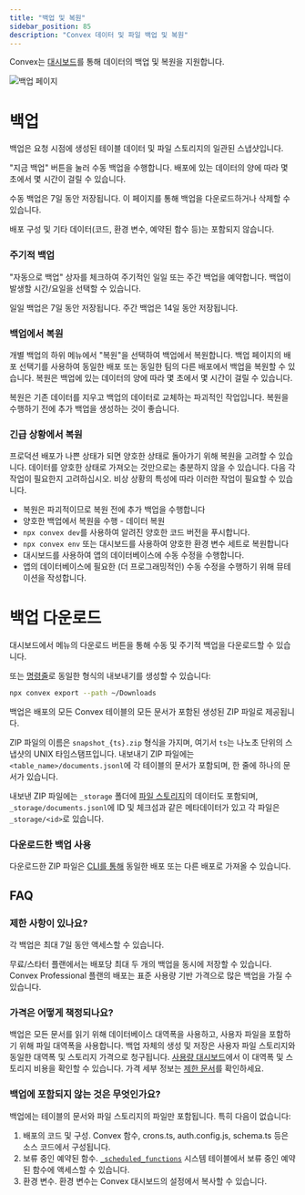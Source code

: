 ```yaml
---
title: "백업 및 복원"
sidebar_position: 85
description: "Convex 데이터 및 파일 백업 및 복원"
---
```


Convex는 [대시보드](https://dashboard.convex.dev/deployment/settings/backups)를 통해 데이터의 백업 및 복원을 지원합니다.

![백업 페이지](/screenshots/backups.png)

# 백업

백업은 요청 시점에 생성된 테이블 데이터 및 파일 스토리지의 일관된 스냅샷입니다.

"지금 백업" 버튼을 눌러 수동 백업을 수행합니다. 배포에 있는 데이터의 양에 따라 몇 초에서 몇 시간이 걸릴 수 있습니다.

수동 백업은 7일 동안 저장됩니다. 이 페이지를 통해 백업을 다운로드하거나 삭제할 수 있습니다.

배포 구성 및 기타 데이터(코드, 환경 변수, 예약된 함수 등)는 포함되지 않습니다.

### 주기적 백업

"자동으로 백업" 상자를 체크하여 주기적인 일일 또는 주간 백업을 예약합니다. 백업이 발생할 시간/요일을 선택할 수 있습니다.

일일 백업은 7일 동안 저장됩니다. 주간 백업은 14일 동안 저장됩니다.

<ProFeatureUpsell feature="주기적 백업" verb="require" />

### 백업에서 복원

개별 백업의 하위 메뉴에서 "복원"을 선택하여 백업에서 복원합니다. 백업 페이지의 배포 선택기를 사용하여 동일한 배포 또는 동일한 팀의 다른 배포에서 백업을 복원할 수 있습니다. 복원은 백업에 있는 데이터의 양에 따라 몇 초에서 몇 시간이 걸릴 수 있습니다.

복원은 기존 데이터를 지우고 백업의 데이터로 교체하는 파괴적인 작업입니다. 복원을 수행하기 전에 추가 백업을 생성하는 것이 좋습니다.

### 긴급 상황에서 복원

프로덕션 배포가 나쁜 상태가 되면 양호한 상태로 돌아가기 위해 복원을 고려할 수 있습니다. 데이터를 양호한 상태로 가져오는 것만으로는 충분하지 않을 수 있습니다. 다음 각 작업이 필요한지 고려하십시오. 비상 상황의 특성에 따라 이러한 작업이 필요할 수 있습니다.

- 복원은 파괴적이므로 복원 전에 추가 백업을 수행합니다
- 양호한 백업에서 복원을 수행 - 데이터 복원
- `npx convex dev`를 사용하여 알려진 양호한 코드 버전을 푸시합니다.
- `npx convex env` 또는 대시보드를 사용하여 양호한 환경 변수 세트로 복원합니다
- 대시보드를 사용하여 앱의 데이터베이스에 수동 수정을 수행합니다.
- 앱의 데이터베이스에 필요한 (더 프로그래밍적인) 수동 수정을 수행하기 위해 뮤테이션을 작성합니다.

# 백업 다운로드

대시보드에서 메뉴의 다운로드 버튼을 통해 수동 및 주기적 백업을 다운로드할 수 있습니다.

또는 [명령줄](/cli.md#export-data-to-a-file)로 동일한 형식의 내보내기를 생성할 수 있습니다:

```sh
npx convex export --path ~/Downloads
```

백업은 배포의 모든 Convex 테이블의 모든 문서가 포함된 생성된 ZIP 파일로 제공됩니다.

ZIP 파일의 이름은 `snapshot_{ts}.zip` 형식을 가지며, 여기서 `ts`는 나노초 단위의 스냅샷의 UNIX 타임스탬프입니다. 내보내기 ZIP 파일에는 `<table_name>/documents.jsonl`에 각 테이블의 문서가 포함되며, 한 줄에 하나의 문서가 있습니다.

내보낸 ZIP 파일에는 `_storage` 폴더에 [파일 스토리지](/file-storage)의 데이터도 포함되며, `_storage/documents.jsonl`에 ID 및 체크섬과 같은 메타데이터가 있고 각 파일은 `_storage/<id>`로 있습니다.

### 다운로드한 백업 사용

다운로드한 ZIP 파일은 [CLI를 통해](/database/import-export/import.mdx#restore-data-from-a-backup-zip-file) 동일한 배포 또는 다른 배포로 가져올 수 있습니다.

## FAQ

### 제한 사항이 있나요?

각 백업은 최대 7일 동안 액세스할 수 있습니다.

무료/스타터 플랜에서는 배포당 최대 두 개의 백업을 동시에 저장할 수 있습니다.
Convex Professional 플랜의 배포는 표준 사용량 기반 가격으로 많은 백업을 가질 수 있습니다.

### 가격은 어떻게 책정되나요?

백업은 모든 문서를 읽기 위해 데이터베이스 대역폭을 사용하고, 사용자 파일을 포함하기 위해 파일 대역폭을 사용합니다. 백업 자체의 생성 및 저장은 사용자 파일 스토리지와 동일한 대역폭 및 스토리지 가격으로 청구됩니다. [사용량 대시보드](https://dashboard.convex.dev/team/settings/usage)에서 이 대역폭 및 스토리지 비용을 확인할 수 있습니다. 가격 세부 정보는 [제한 문서](/production/state/limits#database)를 확인하세요.

### 백업에 포함되지 않는 것은 무엇인가요?

백업에는 테이블의 문서와 파일 스토리지의 파일만 포함됩니다. 특히 다음이 없습니다:

1. 배포의 코드 및 구성. Convex 함수, crons.ts, auth.config.js, schema.ts 등은 소스 코드에서 구성됩니다.
2. 보류 중인 예약된 함수. [`_scheduled_functions`](/database/advanced/system-tables.mdx) 시스템 테이블에서 보류 중인 예약된 함수에 액세스할 수 있습니다.
3. 환경 변수. 환경 변수는 Convex 대시보드의 설정에서 복사할 수 있습니다.
